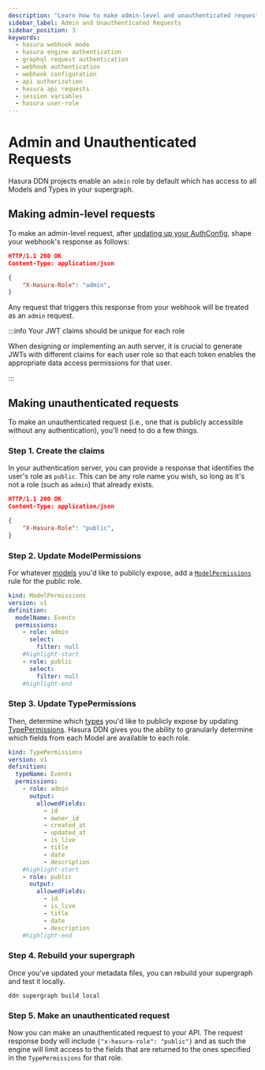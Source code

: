 ```yaml
---
description: "Learn how to make admin-level and unauthenticated requests to a Hasura DDN instance with a webhook."
sidebar_label: Admin and Unauthenticated Requests
sidebar_position: 3
keywords:
  - hasura webhook mode
  - hasura engine authentication
  - graphql request authentication
  - webhook authentication
  - webhook configuration
  - api authorization
  - hasura api requests
  - session variables
  - hasura user-role
---
```


# Admin and Unauthenticated Requests

Hasura DDN projects enable an `admin` role by default which has access to all Models and Types in your supergraph.

## Making admin-level requests

To make an admin-level request, after [updating up your AuthConfig](/auth/webhook/webhook-mode.mdx#update-authconfig),
shape your webhook's response as follows:

```json title="Example response from your webhook to Hasura DDN"
HTTP/1.1 200 OK
Content-Type: application/json

{
    "X-Hasura-Role": "admin",
}
```

Any request that triggers this response from your webhook will be treated as an `admin` request.

:::info Your JWT claims should be unique for each role

When designing or implementing an auth server, it is crucial to generate JWTs with different claims for each user role
so that each token enables the appropriate data access permissions for that user.

:::

## Making unauthenticated requests

To make an unauthenticated request (i.e., one that is publicly accessible without any authentication), you'll need to do
a few things.

### Step 1. Create the claims

In your authentication server, you can provide a response that identifies the user's role as `public`. This can be any
role name you wish, so long as it's not a role (such as `admin`) that already exists.

```json title="Example response from your webhook to Hasura DDN"
HTTP/1.1 200 OK
Content-Type: application/json

{
    "X-Hasura-Role": "public",
}
```

### Step 2. Update ModelPermissions

For whatever [models](/reference/metadata-reference/models.mdx) you'd like to publicly expose, add a
[`ModelPermissions`](/reference/metadata-reference/permissions.mdx#modelpermissions-modelpermissions) rule for the
public role.

```yaml title="Example ModelPermission for an Events Model"
kind: ModelPermissions
version: v1
definition:
  modelName: Events
  permissions:
    - role: admin
      select:
        filter: null
    #highlight-start
    - role: public
      select:
        filter: null
    #highlight-end
```

### Step 3. Update TypePermissions

Then, determine which [types](/reference/metadata-reference/types.mdx) you'd like to publicly expose by updating
[TypePermissions](/reference/metadata-reference/permissions.mdx#typepermissions-typepermissions). Hasura DDN gives you
the ability to granularly determine which fields from each Model are available to each role.

```yaml title="Example TypePermissions for an Events Model"
kind: TypePermissions
version: v1
definition:
  typeName: Events
  permissions:
    - role: admin
      output:
        allowedFields:
          - id
          - owner_id
          - created_at
          - updated_at
          - is_live
          - title
          - date
          - description
    #highlight-start
    - role: public
      output:
        allowedFields:
          - id
          - is_live
          - title
          - date
          - description
    #highlight-end
```

### Step 4. Rebuild your supergraph

Once you've updated your metadata files, you can rebuild your supergraph and test it locally.

```ddn title="For example, from the root of your project, run:"
ddn supergraph build local
```

### Step 5. Make an unauthenticated request

Now you can make an unauthenticated request to your API. The request response body will include
`{"x-hasura-role": "public"}` and as such the engine will limit access to the fields that are returned to the ones
specified in the `TypePermissions` for that role.

